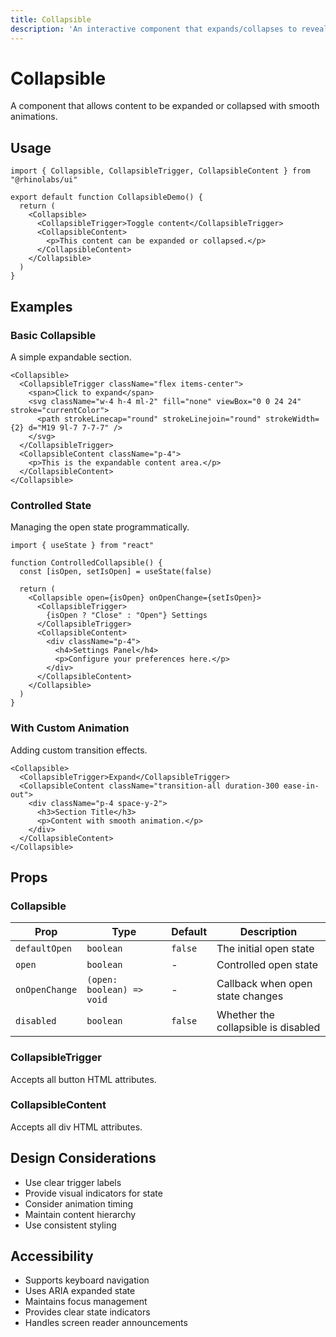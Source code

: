 ```yaml
---
title: Collapsible
description: 'An interactive component that expands/collapses to reveal/hide content.'
---
```


# Collapsible

A component that allows content to be expanded or collapsed with smooth animations.

## Usage

```tsx
import { Collapsible, CollapsibleTrigger, CollapsibleContent } from "@rhinolabs/ui"

export default function CollapsibleDemo() {
  return (
    <Collapsible>
      <CollapsibleTrigger>Toggle content</CollapsibleTrigger>
      <CollapsibleContent>
        <p>This content can be expanded or collapsed.</p>
      </CollapsibleContent>
    </Collapsible>
  )
}
```

## Examples

### Basic Collapsible

A simple expandable section.

```tsx
<Collapsible>
  <CollapsibleTrigger className="flex items-center">
    <span>Click to expand</span>
    <svg className="w-4 h-4 ml-2" fill="none" viewBox="0 0 24 24" stroke="currentColor">
      <path strokeLinecap="round" strokeLinejoin="round" strokeWidth={2} d="M19 9l-7 7-7-7" />
    </svg>
  </CollapsibleTrigger>
  <CollapsibleContent className="p-4">
    <p>This is the expandable content area.</p>
  </CollapsibleContent>
</Collapsible>
```

### Controlled State

Managing the open state programmatically.

```tsx
import { useState } from "react"

function ControlledCollapsible() {
  const [isOpen, setIsOpen] = useState(false)

  return (
    <Collapsible open={isOpen} onOpenChange={setIsOpen}>
      <CollapsibleTrigger>
        {isOpen ? "Close" : "Open"} Settings
      </CollapsibleTrigger>
      <CollapsibleContent>
        <div className="p-4">
          <h4>Settings Panel</h4>
          <p>Configure your preferences here.</p>
        </div>
      </CollapsibleContent>
    </Collapsible>
  )
}
```

### With Custom Animation

Adding custom transition effects.

```tsx
<Collapsible>
  <CollapsibleTrigger>Expand</CollapsibleTrigger>
  <CollapsibleContent className="transition-all duration-300 ease-in-out">
    <div className="p-4 space-y-2">
      <h3>Section Title</h3>
      <p>Content with smooth animation.</p>
    </div>
  </CollapsibleContent>
</Collapsible>
```

## Props

### Collapsible

| Prop | Type | Default | Description |
|------|------|---------|-------------|
| `defaultOpen` | `boolean` | `false` | The initial open state |
| `open` | `boolean` | - | Controlled open state |
| `onOpenChange` | `(open: boolean) => void` | - | Callback when open state changes |
| `disabled` | `boolean` | `false` | Whether the collapsible is disabled |

### CollapsibleTrigger

Accepts all button HTML attributes.

### CollapsibleContent

Accepts all div HTML attributes.

## Design Considerations

- Use clear trigger labels
- Provide visual indicators for state
- Consider animation timing
- Maintain content hierarchy
- Use consistent styling

## Accessibility

- Supports keyboard navigation
- Uses ARIA expanded state
- Maintains focus management
- Provides clear state indicators
- Handles screen reader announcements
